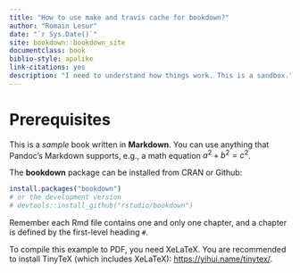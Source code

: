 ```yaml
--- 
title: "How to use make and travis cache for bookdown?"
author: "Romain Lesur"
date: "`r Sys.Date()`"
site: bookdown::bookdown_site
documentclass: book
biblio-style: apalike
link-citations: yes
description: "I need to understand how things work. This is a sandbox."
---
```


# Prerequisites

This is a _sample_ book written in **Markdown**. You can use anything that Pandoc's Markdown supports, e.g., a math equation $a^2 + b^2 = c^2$.

The **bookdown** package can be installed from CRAN or Github:

```r
install.packages("bookdown")
# or the development version
# devtools::install_github("rstudio/bookdown")
```

Remember each Rmd file contains one and only one chapter, and a chapter is defined by the first-level heading `#`.

To compile this example to PDF, you need XeLaTeX. You are recommended to install TinyTeX (which includes XeLaTeX): <https://yihui.name/tinytex/>.
